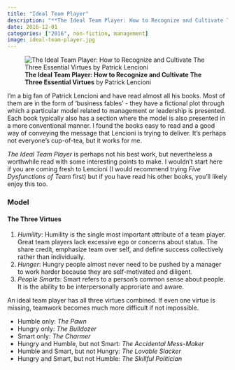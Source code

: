 ```yaml
---
title: "Ideal Team Player"
description: "**The Ideal Team Player: How to Recognize and Cultivate The Three Essential Virtues** by Patrick Lencioni"
date: 2016-12-01
categories: ["2016", non-fiction, management]
image: ideal-team-player.jpg
---
```

![**The Ideal Team Player: How to Recognize and Cultivate The Three Essential Virtues** by Patrick Lencioni](ideal-team-player.jpg){fig-align="left"}

I'm a big fan of Patrick Lencioni and have read almost all his books. Most of them are in the form of 'business fables' - they have a fictional plot through which a particular model related to management or leadership is presented. Each book typically also has a section where the model is also presented in a more conventional manner. I found the books easy to read and a good way of conveying the message that Lencioni is trying to deliver. It's perhaps not everyone's cup-of-tea, but it works for me.

*The Ideal Team Player* is perhaps not his best work, but nevertheless a worthwhile read with some interesting points to make. I wouldn't start here if you are coming fresh to Lencioni (I would recommend trying *Five Dysfunctions of Team* first) but if you have read his other books, you'll likely enjoy this too.

### Model

#### The Three Virtues
1. *Humility*: Humility is the single most important attribute of a team player. Great team players lack excessive ego or concerns about status. The share credit, emphasize team over self, and define success collectively rather than individually. 
2. *Hunger*: Hungry people almost never need to be pushed by a manager to work harder because they are self-motivated and diligent. 
3. *People Smarts*: Smart refers to a person's common sense about people. It is the ability to be interpersonally approriate and aware.

An ideal team player has all three virtues combined. If even one virtue is missing, teamwork becomes much more difficult if not impossible.

- Humble only: *The Pawn*
- Hungry only: *The Bulldozer*
- Smart only: *The Charmer*
- Hungry and Humble, but not Smart: *The Accidental Mess-Maker*
- Humble and Smart, but not Hungry: *The Lovable Slacker*
- Hungry and Smart, but not Humble: *The Skillful Politician*